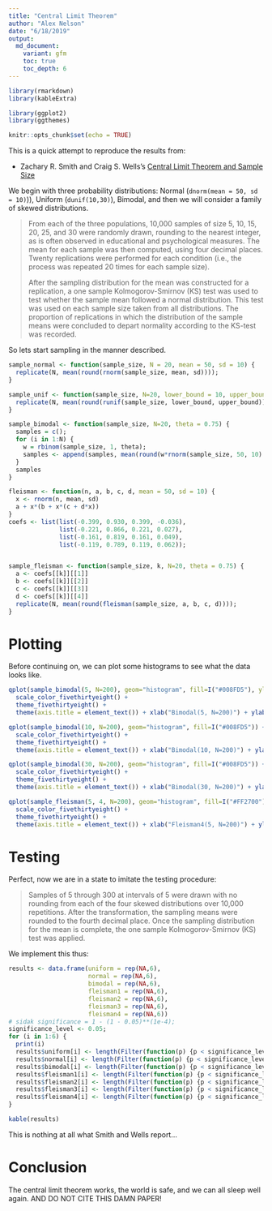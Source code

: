 ```yaml
---
title: "Central Limit Theorem"
author: "Alex Nelson"
date: "6/18/2019"
output: 
  md_document:
    variant: gfm
    toc: true
    toc_depth: 6
---
```


```r
library(rmarkdown)
library(kableExtra)

library(ggplot2)
library(ggthemes)

knitr::opts_chunk$set(echo = TRUE)
```

This is a quick attempt to reproduce the results from:

+ Zachary R. Smith and Craig S. Wells's [Central Limit Theorem and Sample Size](https://www.umass.edu/remp/Papers/Smith&Wells_NERA06.pdf)

We begin with three probability distributions:  Normal (`dnorm(mean = 50, sd = 10)`)), Uniform
(`dunif(10,30)`), Bimodal, and then we will consider a family of skewed distributions. 

> From each of the three populations, 10,000 samples of size 5, 10, 15, 20, 25, and 30 were randomly drawn, rounding to the nearest integer, as is often observed in educational and psychological measures.  The mean for each sample was then computed, using four decimal places. Twenty replications were performed for each condition (i.e., the process was repeated 20 times for each sample size).
> 
> After the sampling distribution for the mean was constructed for a replication, a one sample Kolmogorov-Smirnov (KS) test was used to test whether the sample mean followed a normal distribution.  This test was used on each sample size taken from all distributions.  The proportion of replications in which the distribution of the sample means were concluded to depart normality according to the KS-test was recorded. 

So lets start sampling in the manner described.

```r
sample_normal <- function(sample_size, N = 20, mean = 50, sd = 10) {
  replicate(N, mean(round(rnorm(sample_size, mean, sd))));
}

sample_unif <- function(sample_size, N=20, lower_bound = 10, upper_bound = 30) {
  replicate(N, mean(round(runif(sample_size, lower_bound, upper_bound))))
}

sample_bimodal <- function(sample_size, N=20, theta = 0.75) {
  samples = c();
  for (i in 1:N) {
    w = rbinom(sample_size, 1, theta);
    samples <- append(samples, mean(round(w*rnorm(sample_size, 50, 10) + (1 - w)*rnorm(sample_size, 85, 10))));
  }
  samples
}

fleisman <- function(n, a, b, c, d, mean = 50, sd = 10) {
  x <- rnorm(n, mean, sd)
  a + x*(b + x*(c + d*x))
}
coefs <- list(list(-0.399, 0.930, 0.399, -0.036),
              list(-0.221, 0.866, 0.221, 0.027),
              list(-0.161, 0.819, 0.161, 0.049),
              list(-0.119, 0.789, 0.119, 0.062));


sample_fleisman <- function(sample_size, k, N=20, theta = 0.75) {
  a <- coefs[[k]][[1]]
  b <- coefs[[k]][[2]]
  c <- coefs[[k]][[3]]
  d <- coefs[[k]][[4]]
  replicate(N, mean(round(fleisman(sample_size, a, b, c, d))));
}
```

# Plotting 

Before continuing on, we can plot some histograms to see what the data looks like.

```r
qplot(sample_bimodal(5, N=200), geom="histogram", fill=I("#008FD5"), ylab="Bimodal(5, N=200)") +
  scale_color_fivethirtyeight() +
  theme_fivethirtyeight() +
  theme(axis.title = element_text()) + xlab("Bimodal(5, N=200)") + ylab("density")
```

```r
qplot(sample_bimodal(10, N=200), geom="histogram", fill=I("#008FD5")) +
  scale_color_fivethirtyeight() +
  theme_fivethirtyeight() +
  theme(axis.title = element_text()) + xlab("Bimodal(10, N=200)") + ylab("density")
```

```r
qplot(sample_bimodal(30, N=200), geom="histogram", fill=I("#008FD5")) +
  scale_color_fivethirtyeight() +
  theme_fivethirtyeight() +
  theme(axis.title = element_text()) + xlab("Bimodal(30, N=200)") + ylab("density")
```

```r
qplot(sample_fleisman(5, 4, N=200), geom="histogram", fill=I("#FF2700")) +
  scale_color_fivethirtyeight() +
  theme_fivethirtyeight() +
  theme(axis.title = element_text()) + xlab("Fleisman4(5, N=200)") + ylab("density")
```

# Testing

Perfect, now we are in a state to imitate the testing procedure:

> Samples of 5 through 300 at intervals of 5 were drawn with no rounding from each of the four skewed distributions over 10,000 repetitions. After the transformation, the sampling means were rounded to the fourth decimal place. Once the sampling distribution for the mean is complete, the one sample Kolmogorov-Smirnov (KS) test was applied.


We implement this thus:

```r
results <- data.frame(uniform = rep(NA,6),
                      normal = rep(NA,6),
                      bimodal = rep(NA,6),
                      fleisman1 = rep(NA,6),
                      fleisman2 = rep(NA,6),
                      fleisman3 = rep(NA,6),
                      fleisman4 = rep(NA,6))
# sidak significance = 1 - (1 - 0.05)**(1e-4);
significance_level <- 0.05;
for (i in 1:6) {
  print(i)
  results$uniform[i] <- length(Filter(function(p) {p < significance_level}, replicate(10000, shapiro.test(sample_unif(5*i))$p)))
  results$normal[i] <- length(Filter(function(p) {p < significance_level}, replicate(10000, shapiro.test(sample_normal(5*i))$p)))
  results$bimodal[i] <- length(Filter(function(p) {p < significance_level}, replicate(10000, shapiro.test(sample_bimodal(5*i))$p)))
  results$fleisman1[i] <- length(Filter(function(p) {p < significance_level}, replicate(10000, shapiro.test(sample_fleisman(5*i, 1))$p)))
  results$fleisman2[i] <- length(Filter(function(p) {p < significance_level}, replicate(10000, shapiro.test(sample_fleisman(5*i, 2))$p)))
  results$fleisman3[i] <- length(Filter(function(p) {p < significance_level}, replicate(10000, shapiro.test(sample_fleisman(5*i, 3))$p)))
  results$fleisman4[i] <- length(Filter(function(p) {p < significance_level}, replicate(10000, shapiro.test(sample_fleisman(5*i, 4))$p)))
}
```

```r
kable(results)
```

This is nothing at all what Smith and Wells report...

# Conclusion

The central limit theorem works, the world is safe, and we can all sleep well again. AND DO NOT CITE THIS DAMN PAPER!